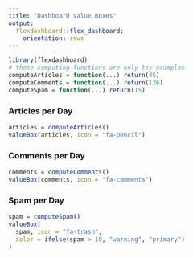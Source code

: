 ---
title: "Dashboard Value Boxes"
output:
  flexdashboard::flex_dashboard:
    orientation: rows
---

```{r setup, include=FALSE}
library(flexdashboard)
# these computing functions are only toy examples
computeArticles = function(...) return(45)
computeComments = function(...) return(126)
computeSpam = function(...) return(15)
```

### Articles per Day

```{r}
articles = computeArticles()
valueBox(articles, icon = "fa-pencil")
```

### Comments per Day

```{r}
comments = computeComments()
valueBox(comments, icon = "fa-comments")
```

### Spam per Day

```{r}
spam = computeSpam()
valueBox(
  spam, icon = "fa-trash",
  color = ifelse(spam > 10, "warning", "primary")
)
```
